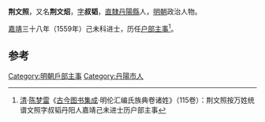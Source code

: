 '''荆文照'''，又名'''荆文炤'''，[[表字|字]]'''叔韬'''，[[南直隸|直隸]][[丹陽縣|丹陽縣]]人，[[明朝|明朝]]政治人物。

[[嘉靖|嘉靖]]三十八年（1559年）己未科进士，历任[[户部|户部]][[主事|主事]]<ref>[[清|清]]·[[陈梦雷|陈梦雷]]《[[古今图书集成|古今图书集成]]·明伦汇编氏族典卷诸姓》（115卷）：荆文照按万姓统谱文照字叔韬丹阳人嘉靖己未进士历户部主事</ref>。

==参考==
{{reflist}}

{{嘉靖三十八年己未科殿試金榜}}

{{Authority control}}
{{DEFAULTSORT:Jing荆}}
[[Category:明朝戶部主事|Category:明朝戶部主事]]
[[Category:丹陽市人|Category:丹陽市人]]


{{明朝人物小作品}}